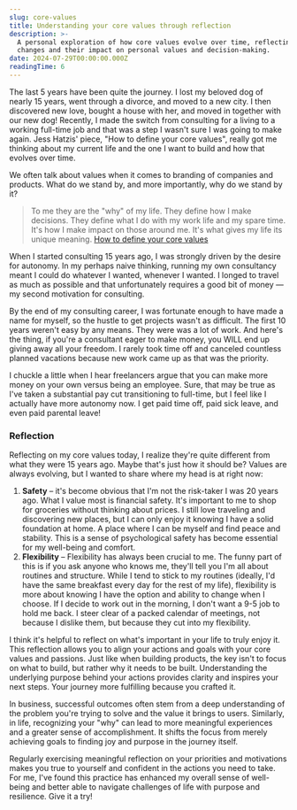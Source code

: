 ```yaml
---
slug: core-values
title: Understanding your core values through reflection
description: >-
  A personal exploration of how core values evolve over time, reflecting on life
  changes and their impact on personal values and decision-making.
date: 2024-07-29T00:00:00.000Z
readingTime: 6
---
```


The last 5 years have been quite the journey. I lost my beloved dog of nearly 15 years, went through a divorce, and moved to a new city. I then discovered new love, bought a house with her, and moved in together with our new dog! Recently, I made the switch from consulting for a living to a working full-time job and that was a step I wasn't sure I was going to make again. Jess Hatzis' piece, "How to define your core values", really got me thinking about my current life and the one I want to build and how that evolves over time.  

We often talk about values when it comes to branding of companies and products. What do we stand by, and more importantly, why do we stand by it? 

> To me they are the "why" of my life.
> They define how I make decisions. They define what I do with my work life and my spare time. It's how I make impact on those around me. It's what gives my life its unique meaning.
> <a href="https://jessicahatzis.substack.com/p/at-the-core">How to define your core values</a>


When I started consulting 15 years ago, I was strongly driven by the desire for autonomy. In my perhaps naive thinking, running my own consultancy meant I could do whatever I wanted, whenever I wanted. I longed to travel as much as possible and that unfortunately requires a good bit of money — my second motivation for consulting.

By the end of my consulting career, I was fortunate enough to have made a name for myself, so the hustle to get projects wasn't as difficult. The first 10 years weren't easy by any means. They were was a lot of work. And here's the thing, if you're a consultant eager to make money, you WILL end up giving away all your freedom. I rarely took time off and canceled countless planned vacations because new work came up as that was the priority.

I chuckle a little when I hear freelancers argue that you can make more money on your own versus being an employee. Sure, that may be true as I've taken a substantial pay cut transitioning to full-time, but I feel like I actually have more autonomy now. I get paid time off, paid sick leave, and even paid parental leave!

### Reflection

Reflecting on my core values today, I realize they're quite different from what they were 15 years ago. Maybe that's just how it should be? Values are always evolving, but I wanted to share where my head is at right now:

1. **Safety** – it's become obvious that I'm not the risk-taker I was 20 years ago. What I value most is financial safety. It's important to me to shop for groceries without thinking about prices. I still love traveling and discovering new places, but I can only enjoy it knowing I have a solid foundation at home. A place where I can be myself and find peace and stability. This is a sense of psychological safety has become essential for my well-being and comfort. 
2. **Flexibility** – Flexibility has always been crucial to me. The funny part of this is if you ask anyone who knows me, they'll tell you I'm all about routines and structure. While I tend to stick to my routines (ideally, I'd have the same breakfast every day for the rest of my life), flexibility is more about knowing I have the option and ability to change when I choose. If I decide to work out in the morning, I don't want a 9-5 job to hold me back. I steer clear of a packed calendar of meetings, not because I dislike them, but because they cut into my flexibility.

I think it's helpful to reflect on what's important in your life to truly enjoy it. This reflection allows you to align your actions and goals with your core values and passions. Just like when building products, the key isn't to focus on what to build, but rather why it needs to be built. Understanding the underlying purpose behind your actions provides clarity and inspires your next steps. Your journey more fulfilling because you crafted it.

In business, successful outcomes often stem from a deep understanding of the problem you're trying to solve and the value it brings to users. Similarly, in life, recognizing your "why" can lead to more meaningful experiences and a greater sense of accomplishment. It shifts the focus from merely achieving goals to finding joy and purpose in the journey itself.

Regularly exercising meaningful reflection on your priorities and motivations makes you true to yourself and confident in the actions you need to take. For me, I've found this practice has enhanced my overall sense of well-being and better able to navigate challenges of life with purpose and resilience. Give it a try!
